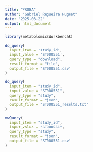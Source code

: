 ```yaml
---
title: "PROBA"
author: "Gabriel Regueira Huguet"
date: "2025-03-22"
output: html_document
---
```


```r
library(metabolomicsWorkbenchR)
```

```r
do_query(
  input_item = 'study_id',
  input_value = 'ST000551',
  query_type = "download",
  result_format = "file",
  output_file = "ST000551.csv"
)
```

```r
do_query(
  input_item = "study_id",
  input_value = "ST000551",
  query_type = "study",
  result_format = "json",
  output_file = "ST000551_results.txt"
)

```

```r
mwQuery(
  input_item = "study_id",
  input_value = "ST000551",
  query_type = "study",
  result_format = "json",
  output_file = "ST000551.csv"
)
```

